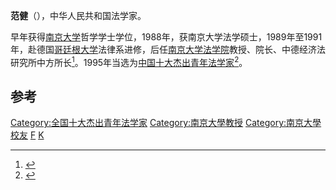 '''范健'''（{{bd|1957年|11月17日||}}），中华人民共和国法学家。

早年获得[[南京大学|南京大学]]哲学学士学位，1988年，获南京大学法学硕士，1989年至1991年，赴德国[[哥廷根大学|哥廷根大学]]法律系进修，后任[[南京大学法学院|南京大学法学院]]教授、院长、中德经济法研究所中方所长<ref>{{cite news|title=南京大学法学院院长范健|url=http://business.sohu.com/2003/11/30/11/article216281123.shtml|accessdate=2014-10-08|newspaper=搜狐网}}</ref>。1995年当选为[[中国十大杰出青年法学家|中国十大杰出青年法学家]]<ref>{{cite news|title=前五届“全国十大杰出青年法学家”简介|url=http://news.xinhuanet.com/legal/2011-01/25/c_121017046.htm|accessdate=2014-10-08|newspaper=新华网|archive-date=2013-04-09|archive-url=https://web.archive.org/web/20130409082032/http://news.xinhuanet.com/legal/2011-01/25/c_121017046.htm|dead-url=no}}</ref>。

==参考==
{{reflist}}
{{DEFAULTSORT:Fan范}}
[[Category:全国十大杰出青年法学家|Category:全国十大杰出青年法学家]]
[[Category:南京大學教授|Category:南京大學教授]]
[[Category:南京大學校友|Category:南京大學校友]]
[[Category:哥廷根大學校友|F]]
[[Category:范姓|K]]